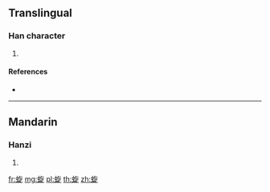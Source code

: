 {{character info/new}}
==Translingual==

===Han character===
{{Han char|rn=142|rad=虫|as=07|sn=13|four=58181|canj=LIONO}}

# {{defn|Han|sort=虫07}}

====References====
* {{Han ref|kx=1084.050|dkj=33087|dj=1551.220|hdz=42856.110|uh=8701|ud=34561|bh=DFED|bd=57325}}

----

==Mandarin==

===Hanzi===
{{cmn-hanzi|pin=[[xuán]] ([[xuan2]])|wg=hsüan<sup>2</sup>}}

# {{defn|lang=cmn|sort=虫07}}

[[fr:蜁]]
[[mg:蜁]]
[[pl:蜁]]
[[th:蜁]]
[[zh:蜁]]